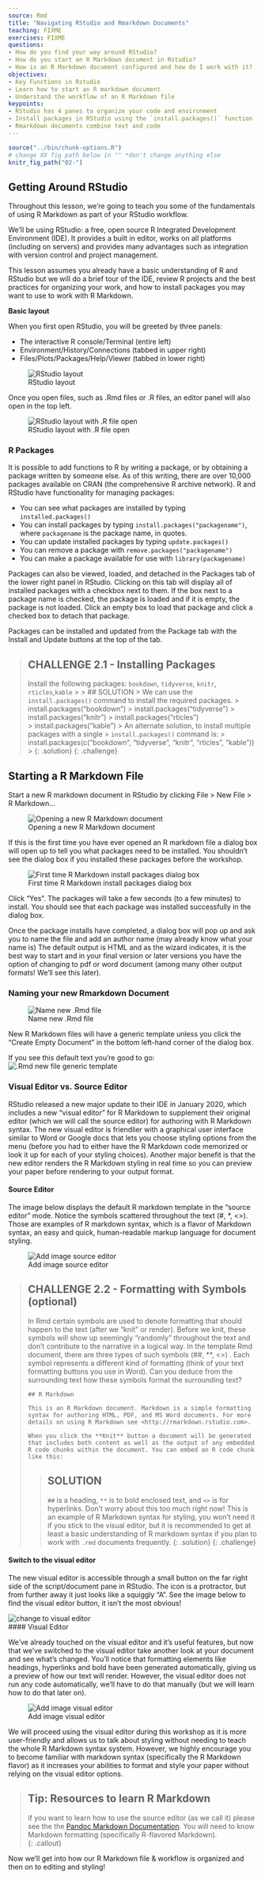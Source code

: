 ```yaml
---
source: Rmd  
title: "Navigating RStudio and Rmarkdown Documents"  
teaching: FIXME
exercises: FIXME
questions:
- How do you find your way around RStudio?
- How do you start an R Markdown document in Rstudio?
- How is an R Markdown document configured and how do I work with it?
objectives:
- Key Functions in Rstudio
- Learn how to start an R markdown document
- Understand the workflow of an R Markdown file
keypoints:
- RStudio has 4 panes to organize your code and environment
- Install packages in RStudio using the `install.packages()` function
- Rmarkdown documents combine text and code
---
```


```r
source("../bin/chunk-options.R")
# change XX fig path below in "" *don't change anything else
knitr_fig_path("02-")
```

## Getting Around RStudio

Throughout this lesson, we're going to teach you some of the fundamentals of 
using R Markdown as part of your RStudio workflow.

We'll be using RStudio: a free, open source R Integrated Development Environment 
(IDE). It provides a built in editor, works on all platforms 
(including on servers) and provides many advantages such as integration with 
version control and project management.

This lesson assumes you already have a basic understanding of R and RStudio but 
we will do a brief tour of the IDE, review R projects and the best practices for 
organizing your work, and how to install packages you may want to use to work 
with R Markdown.

**Basic layout**

When you first open RStudio, you will be greeted by three panels:

-   The interactive R console/Terminal (entire left)
-   Environment/History/Connections (tabbed in upper right)
-   Files/Plots/Packages/Help/Viewer (tabbed in lower right)

![RStudio layout](../fig/02-rstudio.PNG)

Once you open files, such as .Rmd files or .R files, an editor panel will also 
open in the top left.

![RStudio layout with .R file open](../fig/02-rstudio-script.PNG)

### R Packages

It is possible to add functions to R by writing a package, or by obtaining a 
package written by someone else. As of this writing, there are over 10,000 
packages available on CRAN (the comprehensive R archive network). R and RStudio 
have functionality for managing packages:

-   You can see what packages are installed by typing `installed.packages()`
-   You can install packages by typing `install.packages("packagename")`, where `packagename` is the package name, in quotes.
-   You can update installed packages by typing `update.packages()`
-   You can remove a package with `remove.packages("packagename")`
-   You can make a package available for use with `library(packagename)`

Packages can also be viewed, loaded, and detached in the Packages tab of the 
lower right panel in RStudio. Clicking on this tab will display all of installed 
packages with a checkbox next to them. If the box next to a package name is 
checked, the package is loaded and if it is empty, the package is not loaded. 
Click an empty box to load that package and click a checked box to detach that 
package.

Packages can be installed and updated from the Package tab with the Install and 
Update buttons at the top of the tab.

> ## CHALLENGE 2.1 - Installing Packages
>
> Install the following packages: `bookdown`, `tidyverse`, `knitr`, `rticles`,`kable` \> 
>> ## SOLUTION 
>> We can use the `install.packages()` command to install the required packages. 
>> install.packages("bookdown")
>> install.packages("tidyverse") 
>> install.packages("knitr") 
>> install.packages("rticles")  
>> install.packages("kable") 
>> An alternate solution, to install multiple packages with a single 
>> `install.packages()` command is: 
>> install.packages(c("bookdown", "tidyverse", "knitr", "rticles", "kable"))  >
> {: .solution} 
{: .challenge}

## Starting a R Markdown File

Start a new R markdown document in RStudio by clicking File \> New File \> R Markdown...

![Opening a new R Markdown document](../fig/02-file-navigation-rmd.PNG)

If this is the first time you have ever opened an R markdown file a dialog box 
will open up to tell you what packages need to be installed. You shouldn't see the dialog box if you installed these packages before the workshop.

![First time R Markdown install packages dialog box](../fig/02-rmd-installpackages-dialogbox.PNG)

Click "Yes". The packages will take a few seconds (to a few minutes) to install.
You should see that each package was installed successfully in the dialog box.

Once the package installs have completed, a dialog box will pop up and ask you 
to name the file and add an author name (may already know what your name is) The default output is HTML and as the wizard indicates, it is the best way to start and in your final version or later versions you have the option of changing to pdf or word document (among many other output formats! We'll see this later).

### Naming your new Rmarkdown Document

![Name new .Rmd file](../fig/02-name-new-rmd.PNG)

New R Markdown files will have a generic template unless you click the 
"Create Empty Document" in the bottom left-hand corner of the dialog box.

If you see this default text you're good to go: ![.Rmd new file generic template](../fig/02-rmd-new-template.PNG)

### Visual Editor vs. Source Editor

RStudio released a new major update to their IDE in January 2020, which includes a new "visual editor" for R Markdown to supplement their original editor (which we will call the source editor) for authoring with R Markdown syntax. The new visual editor is friendlier with a graphical user interface similar to Word or Google docs that lets you choose styling options from the menu (before you had to either have the R Markdown code memorized or look it up for each of your styling choices). Another major benefit is that the new editor renders the R Markdown styling in real time so you can preview your paper before rendering to your output format.

#### Source Editor

The image below displays the default R markdown template in the "source editor" mode. Notice the symbols scattered throughout the text (#, *, <>). Those are examples of R markdown syntax, which is a flavor of Markdown syntax, an easy and quick, human-readable markup language for document styling. 
  
![Add image source editor](../fig/02-source-editor.PNG)  


> ## CHALLENGE 2.2 - Formatting with Symbols (optional)
> In Rmd certain symbols are used to denote formatting that should happen to the text (after we "knit" or render). Before we knit, these symbols will show up seemingly "randomly" throughout the text and don't contribute to the narrative in a logical way. In the template Rmd document, there are three types of such symbols (##, **, <>) . Each symbol represents a different kind of formatting (think of your text formatting buttons you use in Word). Can you deduce from the surrounding text how these symbols format the surrounding text?  
> ```
> ## R Markdown
>
> This is an R Markdown document. Markdown is a simple formatting syntax for authoring HTML, PDF, and MS Word documents. For more details on using R Markdown see <http://rmarkdown.rstudio.com>.
>
> When you click the **Knit** button a document will be generated that includes both content as well as the output of any embedded R code chunks within the document. You can embed an R code chunk like this:
> ```
>> ## SOLUTION
>> `##` is a heading, `**` is to bold enclosed text, and `<>` is for hyperlinks. 
>> Don't worry about this too much right now! This is an example of R Markdown syntax for styling, you won't need it if you stick to the visual editor, but it is recommended to get at least a basic understanding of R markdown syntax if you plan to work with `.rmd` documents frequently.
> {: .solution}
{: .challenge}

#### Switch to the visual editor

The new visual editor is accessible through a small button on the far right side of the script/document pane in RStudio. The icon is a protractor, but from further away it just looks like a squiggly "A". See the image below to find the visual editor button, it isn't the most obvious!

![change to visual editor](../fig/02-visual-editor-spotlight.png)  
#### Visual Editor

We've already touched on the visual editor and it's useful features, but now that we've switched to the visual editor take another look at your document and see what's changed.
You'll notice that formatting elements like headings, hyperlinks and bold have been generated automatically, giving us a preview of how our text will render. However, the visual editor does not run any code automatically, we'll have to do that manually (but we will learn how to do that later on).

![Add image visual editor](../fig/02-visual-editor.PNG)  

We will proceed using the visual editor during this workshop as it is more 
user-friendly and allows us to talk about styling without needing to teach the 
whole R Markdown syntax system. However, we highly encourage you to become 
familiar with markdown syntax (specifically the R Markdown flavor) as it 
increases your abilities to format and style your paper without relying on the 
visual editor options.


> ## Tip: Resources to learn R Markdown  
> if you want to learn how to use the source editor (as we call it) please see 
> the the [Pandoc Markdown Documentation](https://pandoc.org/MANUAL.html#philosophy).
> You will need to know Markdown formatting (specifically R-flavored Markdown).       
{: .callout}


Now we'll get into how our R Markdown file & workflow is organized and then on 
to editing and styling!
